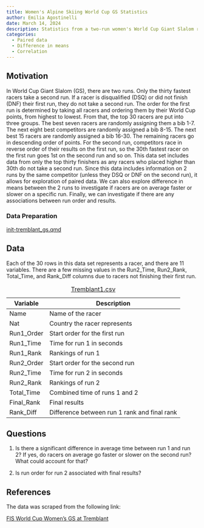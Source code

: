 ```yaml
---
title: Women's Alpine Skiing World Cup GS Statistics
author: Emilia Agostinelli
date: March 14, 2024
description: Statistics from a two-run women's World Cup Giant Slalom race at Mont-Tremblant
categories:
  - Paired data
  - Difference in means
  - Correlation
---
```


## Motivation

In World Cup Giant Slalom (GS), there are two runs. Only the thirty fastest racers take a second run. If a racer is disqualified (DSQ) or did not finish (DNF) their first run, they do not take a second run. The order for the first run is determined by taking all racers and ordering them by their World Cup points, from highest to lowest. From that, the top 30 racers are put into three groups. The best seven racers are randomly assigning them a bib 1-7. The next eight best competitors are randomly assigned a bib 8-15. The next best 15 racers are randomly assigned a bib 16-30. The remaining racers go in descending order of points. For the second run, competitors race in reverse order of their results on the first run, so the 30th fastest racer on the first run goes 1st on the second run and so on. This data set includes data from only the top thirty finishers as any racers who placed higher than 30th do not take a second run. Since this data includes information on 2 runs by the same competitor (unless they DSQ or DNF on the second run), it allows for exploration of paired data. We can also explore difference in means between the 2 runs to investigate if racers are on average faster or slower on a specific run. Finally, we can investigate if there are any associations between run order and results.

### Data Preparation

[init-tremblant_gs.qmd](../_prep/Tremblant_GS/init-tremblant_gs.qmd)

## Data

Each of the 30 rows in this data set represents a racer, and there are 11 variables. There are a few missing values in the Run2_Time, Run2_Rank, Total_Time, and Rank_Diff columns due to racers not finishing their first run.

| Variable   | Description                                  |
|------------|----------------------------------------------|
| Name       | Name of the racer                            |
| Nat        | Country the racer represents                 |
| Run1_Order | Start order for the first run                |
| Run1_Time  | Time for run 1 in seconds                    |
| Run1_Rank  | Rankings of run 1                            |
| Run2_Order | Start order for the second run               |
| Run2_Time  | Time for run 2 in seconds                    |
| Run2_Rank  | Rankings of run 2                            |
| Total_Time | Combined time of runs 1 and 2                |
| Final_Rank | Final results                                |
| Rank_Diff  | Difference between run 1 rank and final rank |

: [Tremblant1.csv](../data/Tremblant1.csv)

## Questions

1.  Is there a significant difference in average time between run 1 and run 2? If yes, do racers on average go faster or slower on the second run? What could account for that?

2.  Is run order for run 2 associated with final results?

## References

The data was scraped from the following link:

[FIS World Cup Women's GS at Tremblant](https://live.fis-ski.com/lv-al5009.htm#/follow "FIS World Cup Women's GS at Tremblant")
